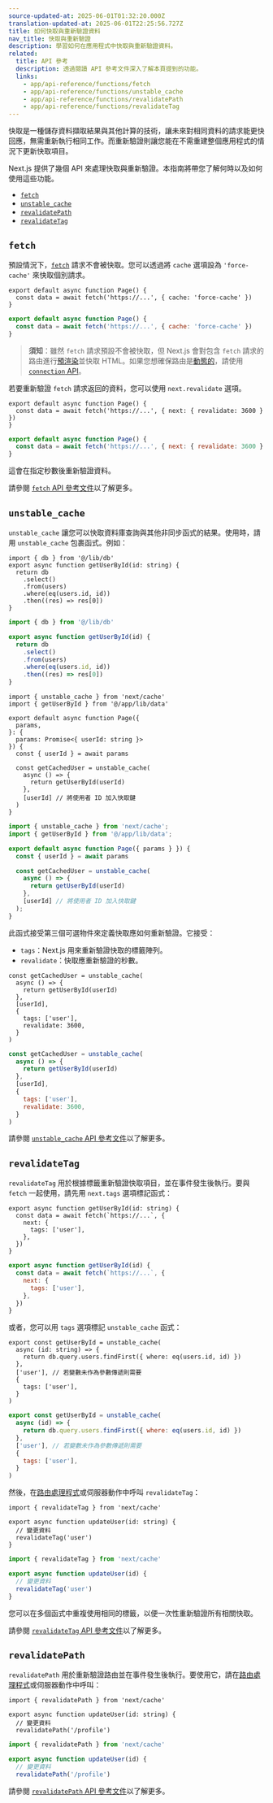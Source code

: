 ```yaml
---
source-updated-at: 2025-06-01T01:32:20.000Z
translation-updated-at: 2025-06-01T22:25:56.727Z
title: 如何快取與重新驗證資料
nav_title: 快取與重新驗證
description: 學習如何在應用程式中快取與重新驗證資料。
related:
  title: API 參考
  description: 透過閱讀 API 參考文件深入了解本頁提到的功能。
  links:
    - app/api-reference/functions/fetch
    - app/api-reference/functions/unstable_cache
    - app/api-reference/functions/revalidatePath
    - app/api-reference/functions/revalidateTag
---
```


快取是一種儲存資料擷取結果與其他計算的技術，讓未來對相同資料的請求能更快回應，無需重新執行相同工作。而重新驗證則讓您能在不需重建整個應用程式的情況下更新快取項目。

Next.js 提供了幾個 API 來處理快取與重新驗證。本指南將帶您了解何時以及如何使用這些功能。

- [`fetch`](#fetch)
- [`unstable_cache`](#unstable_cache)
- [`revalidatePath`](#revalidatepath)
- [`revalidateTag`](#revalidatetag)

## `fetch`

預設情況下，[`fetch`](/docs/app/api-reference/functions/fetch) 請求不會被快取。您可以透過將 `cache` 選項設為 `'force-cache'` 來快取個別請求。

```tsx filename="app/page.tsx" switcher
export default async function Page() {
  const data = await fetch('https://...', { cache: 'force-cache' })
}
```

```jsx filename="app/page.jsx" switcher
export default async function Page() {
  const data = await fetch('https://...', { cache: 'force-cache' })
}
```

> **須知**：雖然 `fetch` 請求預設不會被快取，但 Next.js 會對包含 `fetch` 請求的路由進行[預渲染](/docs/app/getting-started/partial-prerendering#static-rendering)並快取 HTML。如果您想確保路由是[動態的](/docs/app/getting-started/partial-prerendering#dynamic-rendering)，請使用 [`connection` API](/docs/app/api-reference/functions/connection)。

若要重新驗證 `fetch` 請求返回的資料，您可以使用 `next.revalidate` 選項。

```tsx filename="app/page.tsx" switcher
export default async function Page() {
  const data = await fetch('https://...', { next: { revalidate: 3600 } })
}
```

```jsx filename="app/page.jsx" switcher
export default async function Page() {
  const data = await fetch('https://...', { next: { revalidate: 3600 } })
}
```

這會在指定秒數後重新驗證資料。

請參閱 [`fetch` API 參考文件](/docs/app/api-reference/functions/fetch)以了解更多。

## `unstable_cache`

`unstable_cache` 讓您可以快取資料庫查詢與其他非同步函式的結果。使用時，請用 `unstable_cache` 包裹函式。例如：

```tsx filename="app/lib/data.ts" switcher
import { db } from '@/lib/db'
export async function getUserById(id: string) {
  return db
    .select()
    .from(users)
    .where(eq(users.id, id))
    .then((res) => res[0])
}
```

```jsx filename="app/lib/data.js" switcher
import { db } from '@/lib/db'

export async function getUserById(id) {
  return db
    .select()
    .from(users)
    .where(eq(users.id, id))
    .then((res) => res[0])
}
```

```tsx filename="app/page.tsx" highlight={2,11,13} switcher
import { unstable_cache } from 'next/cache'
import { getUserById } from '@/app/lib/data'

export default async function Page({
  params,
}: {
  params: Promise<{ userId: string }>
}) {
  const { userId } = await params

  const getCachedUser = unstable_cache(
    async () => {
      return getUserById(userId)
    },
    [userId] // 將使用者 ID 加入快取鍵
  )
}
```

```jsx filename="app/page.jsx" highlight={2,7,9} switcher
import { unstable_cache } from 'next/cache';
import { getUserById } from '@/app/lib/data';

export default async function Page({ params } }) {
  const { userId } = await params

  const getCachedUser = unstable_cache(
    async () => {
      return getUserById(userId)
    },
    [userId] // 將使用者 ID 加入快取鍵
  );
}
```

此函式接受第三個可選物件來定義快取應如何重新驗證。它接受：

- `tags`：Next.js 用來重新驗證快取的標籤陣列。
- `revalidate`：快取應重新驗證的秒數。

```tsx filename="app/page.tsx" highlight={6-9} switcher
const getCachedUser = unstable_cache(
  async () => {
    return getUserById(userId)
  },
  [userId],
  {
    tags: ['user'],
    revalidate: 3600,
  }
)
```

```jsx filename="app/page.js" highlight={6-9} switcher
const getCachedUser = unstable_cache(
  async () => {
    return getUserById(userId)
  },
  [userId],
  {
    tags: ['user'],
    revalidate: 3600,
  }
)
```

請參閱 [`unstable_cache` API 參考文件](/docs/app/api-reference/functions/unstable_cache)以了解更多。

## `revalidateTag`

`revalidateTag` 用於根據標籤重新驗證快取項目，並在事件發生後執行。要與 `fetch` 一起使用，請先用 `next.tags` 選項標記函式：

```tsx filename="app/lib/data.ts" highlight={3-5} switcher
export async function getUserById(id: string) {
  const data = await fetch(`https://...`, {
    next: {
      tags: ['user'],
    },
  })
}
```

```jsx filename="app/lib/data.js" highlight={3-5} switcher
export async function getUserById(id) {
  const data = await fetch(`https://...`, {
    next: {
      tags: ['user'],
    },
  })
}
```

或者，您可以用 `tags` 選項標記 `unstable_cache` 函式：

```tsx filename="app/lib/data.ts" highlight={6-8} switcher
export const getUserById = unstable_cache(
  async (id: string) => {
    return db.query.users.findFirst({ where: eq(users.id, id) })
  },
  ['user'], // 若變數未作為參數傳遞則需要
  {
    tags: ['user'],
  }
)
```

```jsx filename="app/lib/data.js" highlight={6-8} switcher
export const getUserById = unstable_cache(
  async (id) => {
    return db.query.users.findFirst({ where: eq(users.id, id) })
  },
  ['user'], // 若變數未作為參數傳遞則需要
  {
    tags: ['user'],
  }
)
```

然後，在[路由處理程式](/docs/app/api-reference/file-conventions/route)或伺服器動作中呼叫 `revalidateTag`：

```tsx filename="app/lib/actions.ts" highlight={1} switcher
import { revalidateTag } from 'next/cache'

export async function updateUser(id: string) {
  // 變更資料
  revalidateTag('user')
}
```

```jsx filename="app/lib/actions.js" highlight={1} switcher
import { revalidateTag } from 'next/cache'

export async function updateUser(id) {
  // 變更資料
  revalidateTag('user')
}
```

您可以在多個函式中重複使用相同的標籤，以便一次性重新驗證所有相關快取。

請參閱 [`revalidateTag` API 參考文件](/docs/app/api-reference/functions/revalidateTag)以了解更多。

## `revalidatePath`

`revalidatePath` 用於重新驗證路由並在事件發生後執行。要使用它，請在[路由處理程式](/docs/app/api-reference/file-conventions/route)或伺服器動作中呼叫：

```tsx filename="app/lib/actions.ts" highlight={1} switcher
import { revalidatePath } from 'next/cache'

export async function updateUser(id: string) {
  // 變更資料
  revalidatePath('/profile')
```

```jsx filename="app/lib/actions.js" highlight={1} switcher
import { revalidatePath } from 'next/cache'

export async function updateUser(id) {
  // 變更資料
  revalidatePath('/profile')
```

請參閱 [`revalidatePath` API 參考文件](/docs/app/api-reference/functions/revalidatePath)以了解更多。